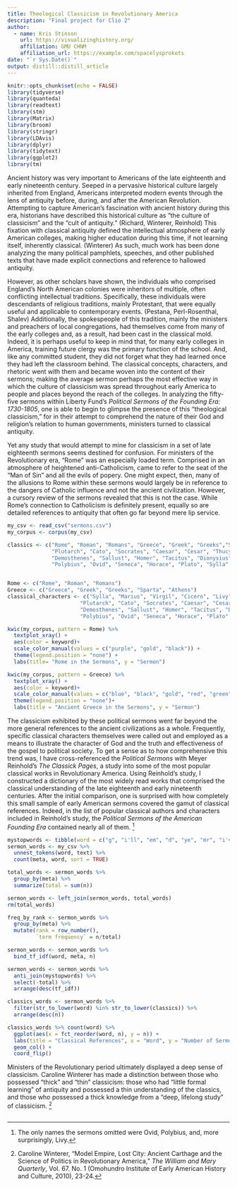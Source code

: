 ```yaml
---
title: Theological Classicism in Revolutionary America
description: "Final project for Clio 2"
author:
  - name: Kris Stinson 
    url: https://visualizinghistory.org/
    affiliation: GMU CHNM
    affiliation_url: https://example.com/spacelysprokets
date: "`r Sys.Date()`"
output: distill::distill_article
---
```


```r
knitr::opts_chunk$set(echo = FALSE)
library(tidyverse)
library(quanteda)
library(readtext)
library(stm)
library(Matrix)
library(broom)
library(stringr)
library(LDAvis)
library(dplyr)
library(tidytext)
library(ggplot2)
library(tm)
```

Ancient history was very important to Americans of the late eighteenth and early nineteenth century. Seeped in a pervasive historical culture largely inherited from England, Americans interpreted modern events through the lens of antiquity before, during, and after the American Revolution. Attempting to capture American's fascination with ancient history during this era, historians have described this historical culture as "the culture of classicism" and the "cult of antiquity." (Richard, Winterer, Reinhold) This fixation with classical antiquity defined the intellectual atmosphere of early American colleges, making higher education during this time, if not learning itself, inherently classical. (Winterer) As such, much work has been done analyzing the many political pamphlets, speeches, and other published texts that have made explicit connections and reference to hallowed antiquity. 

However, as other scholars have shown, the individuals who comprised England’s North American colonies were inheritors of multiple, often conflicting intellectual traditions. Specifically, these individuals were descendants of religious traditions, mainly Protestant, that were equally useful and applicable to contemporary events. (Pestana, Perl-Rosenthal, Shalev) Additionally, the spokespeople of this tradition, mainly the ministers and preachers of local congregations, had themselves come from many of the early colleges and, as a result, had been cast in the classical mold. Indeed, it is perhaps useful to keep in mind that, for many early colleges in America, training future clergy was the primary function of the school.  And, like any committed student, they did not forget what they had learned once they had left the classroom behind. The classical concepts, characters, and rhetoric went with them and became woven into the content of their sermons; making the average sermon perhaps the most effective way in which the culture of classicism was spread throughout early America to people and places beyond the reach of the colleges. In analyzing the fifty-five sermons within Liberty Fund’s *Political Sermons of the Founding Era: 1730-1805*, one is able to begin to glimpse the presence of this “theological classicism,” for in their attempt to comprehend the nature of their God and religion’s relation to human governments, ministers turned to classical antiquity. 

Yet any study that would attempt to mine for classicism in a set of late eighteenth sermons seems destined for confusion. For ministers of the Revolutionary era, "Rome" was an especially loaded term. Comprised in an atmosphere of heightened anti-Catholicism, came to refer to the seat of the "Man of Sin" and all the evils of popery. One might expect, then, many of the allusions to Rome within these sermons would largely be in reference to the dangers of Catholic influence and not the ancient civilization. However, a cursory review of the sermons revealed that this is not the case. While Rome’s connection to Catholicism is definitely present, equally so are detailed references to antiquity that often go far beyond mere lip service. 


```r
my_csv <- read_csv("sermons.csv")
my_corpus <- corpus(my_csv)

classics <- c("Rome", "Roman", "Romans", "Greece", "Greek", "Greeks","Sparta", "Athens", "Virgil", "Cicero", "Livy",
              "Plutarch", "Cato", "Socrates", "Caesar", "Cesar", "Thucydides", 
              "Demosthenes", "Sallust", "Homer", "Tacitus", "Dionysius", 
              "Polybius", "Ovid", "Seneca", "Horace", "Plato", "Sylla", "Marius", "Aristotle")


Rome <- c("Rome", "Roman", "Romans")
Greece <- c("Greece", "Greek", "Greeks", "Sparta", "Athens")
classical_characters <- c("Sylla", "Marius", "Virgil", "Cicero", "Livy",
                       "Plutarch", "Cato", "Socrates", "Caesar", "Cesar", "Thucydides", 
                       "Demosthenes", "Sallust", "Homer", "Tacitus", "Dionysius", 
                       "Polybius", "Ovid", "Seneca", "Horace", "Plato", "Aristotle")

kwic(my_corpus, pattern = Rome) %>%
  textplot_xray() +
  aes(color = keyword)+ 
  scale_color_manual(values = c("purple", "gold", "black")) +
  theme(legend.position = "none") +
  labs(title= "Rome in the Sermons", y = "Sermon")

```
```r
kwic(my_corpus, pattern = Greece) %>%
  textplot_xray() +
  aes(color = keyword)+ 
  scale_color_manual(values = c("blue", "black", "gold", "red", "green")) +
  theme(legend.position = "none")+
  labs(title = "Ancient Greece in the Sermons", y = "Sermon")
```

The classicism exhibited by these political sermons went far beyond the more general references to the ancient civilizations as a whole. Frequently, specific classical characters themselves were called out and employed as a means to illustrate the character of God and the truth and effectiveness of the gospel to political society. To get a sense as to how comprehensive this trend was, I have cross-referenced the *Political Sermons* with Meyer Reinhold’s *The Classick Pages*, a study into some of the most popular classical works in Revolutionary America. Using Reinhold’s study, I constructed a dictionary of the most widely read works that comprised the classical understanding of the late eighteenth and early nineteenth centuries. After the initial comparison, one is surprised with how completely this small sample of early American sermons covered the gamut of classical references. Indeed, in the list of popular classical authors and characters included in Reinhold’s study, the *Political Sermons of the American Founding Era* contained nearly all of them. ^[The only names the sermons omitted were Ovid, Polybius, and, more surprisingly, Livy.]

```r
mystopwords <- tibble(word = c("g", "i'll", "em", "d", "ye", "mr", "i've", "tis", "O", "o"))
sermon_words <- my_csv %>% 
  unnest_tokens(word, text) %>%
  count(meta, word, sort = TRUE)

total_words <- sermon_words %>% 
  group_by(meta) %>% 
  summarize(total = sum(n))

sermon_words <- left_join(sermon_words, total_words)
rm(total_words)

freq_by_rank <- sermon_words %>% 
  group_by(meta) %>% 
  mutate(rank = row_number(), 
         `term frequency` = n/total)

sermon_words <- sermon_words %>%
  bind_tf_idf(word, meta, n)

sermon_words <- sermon_words %>%
  anti_join(mystopwords) %>% 
  select(-total) %>%
  arrange(desc(tf_idf))

classics_words <- sermon_words %>% 
  filter(str_to_lower(word) %in% str_to_lower(classics)) %>% 
  arrange(desc(n))

classics_words %>% count(word) %>% 
  ggplot(aes(x = fct_reorder(word, n), y = n)) +
  labs(title = "Classical References", x = "Word", y = "Number of Sermons") +
  geom_col() + 
  coord_flip()
```

Ministers of the Revolutionary period ultimately displayed a deep sense of classicism. Caroline Winterer has made a distinction between those who possessed “thick” and “thin” classicism: those who had “little formal learning” of antiquity and possessed a thin understanding of the classics, and those who possessed a thick knowledge from a “deep, lifelong study” of classicism. ^[Caroline Winterer, "Model Empire, Lost City: Ancient Carthage and the Science of Politics in Revolutionary America," *The William and Mary Quarterly*, Vol. 67. No. 1 (Omohundro Institute of Early American History and Culture, 2010), 23-24.]

```r

```
